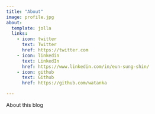 ```yaml
---
title: "About"
image: profile.jpg
about:
  template: jolla
  links:
    - icon: twitter
      text: Twitter
      href: https://twitter.com
    - icon: linkedin
      text: LinkedIn
      href: https://www.linkedin.com/in/eun-sung-shin/
    - icon: github
      text: Github
      href: https://github.com/watanka

---
```


About this blog
